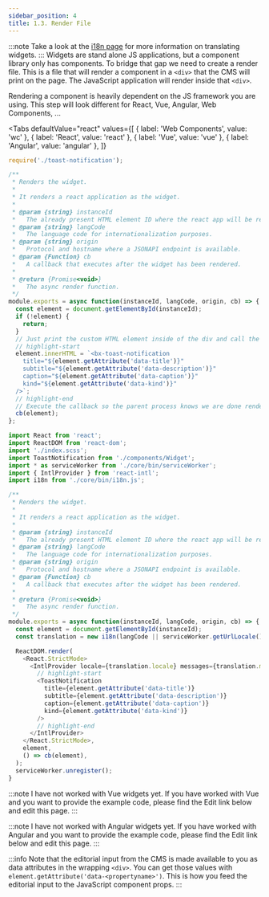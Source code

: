 ```yaml
---
sidebar_position: 4
title: 1.3. Render File
---
```


:::note
Take a look at the [i18n page](../i18n) for more information on translating widgets.
:::
Widgets are stand alone JS applications, but a component library only has components. To bridge that gap we need to
create a render file. This is a file that will render a component in a `<div>` that the CMS will print on the page. The
JavaScript application will render inside that `<div>`.

Rendering a component is heavily dependent on the JS framework you are using. This step will look different for React,
Vue, Angular, Web Components, ...

<Tabs
  defaultValue="react"
  values={[
    { label: 'Web Components', value: 'wc' },
    { label: 'React', value: 'react' },
    { label: 'Vue', value: 'vue' },
    { label: 'Angular', value: 'angular' },
  ]}
>

<TabItem value="wc">

```js title="src/components/notification/index.js"
require('./toast-notification');

/**
 * Renders the widget.
 *
 * It renders a react application as the widget.
 *
 * @param {string} instanceId
 *   The already present HTML element ID where the react app will be rendered.
 * @param {string} langCode
 *   The language code for internationalization purposes.
 * @param {string} origin
 *   Protocol and hostname where a JSONAPI endpoint is available.
 * @param {Function} cb
 *   A callback that executes after the widget has been rendered.
 *
 * @return {Promise<void>}
 *   The async render function.
 */
module.exports = async function(instanceId, langCode, origin, cb) => {
  const element = document.getElementById(instanceId);
  if (!element) {
    return;
  }
  // Just print the custom HTML element inside of the div and call the callback.
  // highlight-start
  element.innerHTML = `<bx-toast-notification
    title="${element.getAttribute('data-title')}"
    subtitle="${element.getAttribute('data-description')}"
    caption="${element.getAttribute('data-caption')}"
    kind="${element.getAttribute('data-kind')}"
  />`;
  // highlight-end
  // Execute the callback so the parent process knows we are done rendering.
  cb(element);
};
```

</TabItem>
<TabItem value="react">

```js title="src/components/notification/index.js"
import React from 'react';
import ReactDOM from 'react-dom';
import './index.scss';
import ToastNotification from './components/Widget';
import * as serviceWorker from './core/bin/serviceWorker';
import { IntlProvider } from 'react-intl';
import i18n from './core/bin/i18n.js';

/**
 * Renders the widget.
 *
 * It renders a react application as the widget.
 *
 * @param {string} instanceId
 *   The already present HTML element ID where the react app will be rendered.
 * @param {string} langCode
 *   The language code for internationalization purposes.
 * @param {string} origin
 *   Protocol and hostname where a JSONAPI endpoint is available.
 * @param {Function} cb
 *   A callback that executes after the widget has been rendered.
 *
 * @return {Promise<void>}
 *   The async render function.
 */
module.exports = async function(instanceId, langCode, origin, cb) => {
  const element = document.getElementById(instanceId);
  const translation = new i18n(langCode || serviceWorker.getUrlLocale());

  ReactDOM.render(
    <React.StrictMode>
      <IntlProvider locale={translation.locale} messages={translation.messages}>
        // highlight-start
        <ToastNotification
          title={element.getAttribute('data-title')}
          subtitle={element.getAttribute('data-description')}
          caption={element.getAttribute('data-caption')}
          kind={element.getAttribute('data-kind')}
        />
        // highlight-end
      </IntlProvider>
    </React.StrictMode>,
    element,
    () => cb(element),
  );
  serviceWorker.unregister();
}
```

</TabItem>

<TabItem value="vue">

:::note
I have not worked with Vue widgets yet. If you have worked with Vue and you want to provide the example code, please
find the Edit link below and edit this page.
:::

</TabItem>

<TabItem value="angular">

:::note
I have not worked with Angular widgets yet. If you have worked with Angular and you want to provide the example code, please
find the Edit link below and edit this page.
:::

</TabItem>
</Tabs>

:::info
Note that the editorial input from the CMS is made available to you as data attributes in the wrapping `<div>`. You can
get those values with `element.getAttribute('data-<propertyname>')`. This is how you feed the editorial input to the
JavaScript component props.
:::
